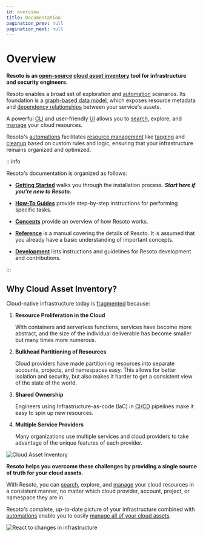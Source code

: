 ```yaml
---
id: overview
title: Documentation
pagination_prev: null
pagination_next: null
---
```


# Overview

**Resoto is an [open-source](https://github.com/someengineering/resoto/blob/main/LICENSE) [cloud asset inventory](/blog/cloud-asset-inventory) tool for infrastructure and security engineers.**

Resoto enables a broad set of exploration and [automation](./concepts/automation/index.mdx) scenarios. Its foundation is a [graph-based data model](./concepts/asset-inventory-graph/index.mdx), which exposes resource metadata and [dependency relationships](./concepts/asset-inventory-graph/index.mdx#edges) between your service's assets.

A powerful [CLI](./reference/cli/index.mdx) and user-friendly [UI](./reference/user-interface/index.mdx) allows you to [search](./reference/search/index.mdx), explore, and [manage](./concepts/resource-management/index.mdx) your cloud resources.

Resoto's [automations](./concepts/automation/index.mdx) facilitates [resource management](./concepts/resource-management/index.mdx) like [tagging](./concepts/resource-management/tagging.mdx) and [cleanup](./concepts/resource-management/cleanup.mdx) based on custom rules and logic, ensuring that your infrastructure remains organized and optimized.

:::info

Resoto's documentation is organized as follows:

- **[Getting Started](./getting-started/index.mdx)** walks you through the installation process. **_Start here if you're new to Resoto._**

- **[How-To Guides](./how-to-guides/index.mdx)** provide step-by-step instructions for performing specific tasks.

- **[Concepts](./concepts/index.mdx)** provide an overview of how Resoto works.

- **[Reference](./reference/index.mdx)** is a manual covering the details of Resoto. It is assumed that you already have a basic understanding of important concepts.

- **[Development](./development/index.mdx)** lists instructions and guidelines for Resoto development and contributions.

:::

## Why Cloud Asset Inventory?

Cloud-native infrastructure today is [fragmented](/blog/tackling-infrastructure-fragmentation-with-reactive-infrastructure) because:

1. **Resource Proliferation in the Cloud**

   With containers and serverless functions, services have become more abstract, and the size of the individual deliverable has become smaller but many times more numerous.

2. **Bulkhead Partitioning of Resources**

   Cloud providers have made partitioning resources into separate accounts, projects, and namespaces easy. This allows for better isolation and security, but also makes it harder to get a consistent view of the state of the world.

3. **Shared Ownership**

   Engineers using Infrastructure-as-code (IaC) in <abbr title= "continuous integration">CI</abbr>/<abbr title= "continuous deployment">CD</abbr> pipelines make it easy to spin up new resources.

4. **Multiple Service Providers**

   Many organizations use multiple services and cloud providers to take advantage of the unique features of each provider.

![Cloud Asset Inventory](./concepts/cloud-data-sync/img/collect.png)

**Resoto helps you overcome these challenges by providing a single source of truth for your cloud assets.**

With Resoto, you can [search](./reference/search/index.mdx), explore, and [manage](./concepts/resource-management/index.mdx) your cloud resources in a consistent manner, no matter which cloud provider, account, project, or namespace they are in.

Resoto's complete, up-to-date picture of your infrastructure combined with [automations](./concepts/automation/index.mdx) enable you to easily [manage all of your cloud assets](./concepts/resource-management/index.mdx).

![React to changes in infrastructure](./concepts/cloud-data-sync/img/react.png)

